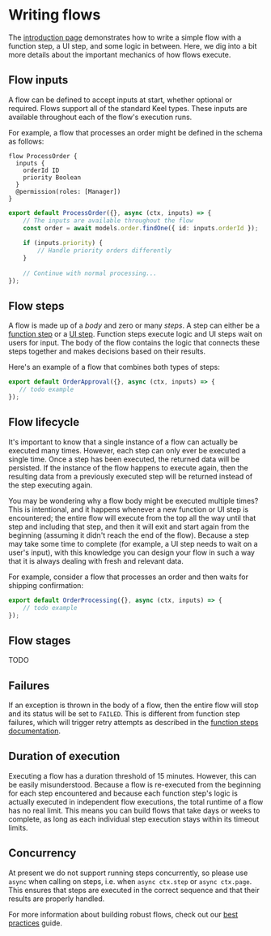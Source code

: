 # Writing flows

The [introduction page](/flows) demonstrates how to write a simple flow with a function step, a UI step, and some logic in between. Here, we dig into a bit more details about the important mechanics of how flows execute.

## Flow inputs

A flow can be defined to accept inputs at start, whether optional or required. Flows support all of the standard Keel types. These inputs are available throughout each of the flow's execution runs.

For example, a flow that processes an order might be defined in the schema as follows:

```keel
flow ProcessOrder {
  inputs {
    orderId ID
    priority Boolean
  }
  @permission(roles: [Manager])
}
```

```ts
export default ProcessOrder({}, async (ctx, inputs) => {
    // The inputs are available throughout the flow
    const order = await models.order.findOne({ id: inputs.orderId });
    
    if (inputs.priority) {
        // Handle priority orders differently
    }
    
    // Continue with normal processing...
});
```

## Flow steps

A flow is made up of a *body* and zero or many *steps*. A step can either be a [function step](/flows/functions) or a [UI step](/flows/ui). Function steps execute logic and UI steps wait on users for input. The body of the flow contains the logic that connects these steps together and makes decisions based on their results.

Here's an example of a flow that combines both types of steps:

```ts
export default OrderApproval({}, async (ctx, inputs) => {
   // todo example
});
```

## Flow lifecycle

It's important to know that a single instance of a flow can actually be executed many times. However, each step can only ever be executed a single time. Once a step has been executed, the returned data will be persisted. If the instance of the flow happens to execute again, then the resulting data from a previously executed step will be returned instead of the step executing again.

You may be wondering why a flow body might be executed multiple times? This is intentional, and it happens whenever a new function or UI step is encountered; the entire flow will execute from the top all the way until that step and including that step, and then it will exit and start again from the beginning (assuming it didn't reach the end of the flow). Because a step may take some time to complete (for example, a UI step needs to wait on a user's input), with this knowledge you can design your flow in such a way that it is always dealing with fresh and relevant data.

For example, consider a flow that processes an order and then waits for shipping confirmation:

```ts
export default OrderProcessing({}, async (ctx, inputs) => {
    // todo example
});
```

## Flow stages

TODO

## Failures

If an exception is thrown in the body of a flow, then the entire flow will stop and its status will be set to `FAILED`. This is different from function step failures, which will trigger retry attempts as described in the [function steps documentation](/flows/functions#retry-logic).

## Duration of execution

Executing a flow has a duration threshold of 15 minutes. However, this can be easily misunderstood. Because a flow is re-executed from the beginning for each step encountered and because each function step's logic is actually executed in independent flow executions, the total runtime of a flow has no real limit. This means you can build flows that take days or weeks to complete, as long as each individual step execution stays within its timeout limits.

## Concurrency

At present we do not support running steps concurrently, so please use `async` when calling on steps, i.e. when `async ctx.step` or `async ctx.page`. This ensures that steps are executed in the correct sequence and that their results are properly handled.

For more information about building robust flows, check out our [best practices](/flows/best-practices) guide.
